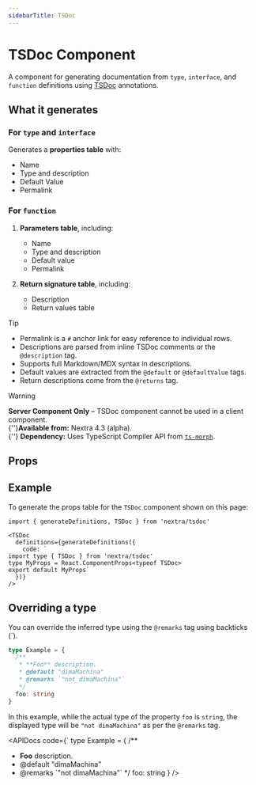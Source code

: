 ```yaml
---
sidebarTitle: TSDoc
---
```


# TSDoc Component

A component for generating documentation from `type`, `interface`, and
`function` definitions using [TSDoc](https://tsdoc.org) annotations.

## What it generates

### For `type` and `interface`

Generates a **properties table** with:

- Name
- Type and description
- Default Value
- Permalink

### For `function`

1. **Parameters table**, including:

   - Name
   - Type and description
   - Default value
   - Permalink

2. **Return signature table**, including:
   - Description
   - Return values table

> [!TIP]
>
> - Permalink is a `#` anchor link for easy reference to individual rows.
> - Descriptions are parsed from inline TSDoc comments or the `@description`
>   tag.
> - Supports full Markdown/MDX syntax in descriptions.
> - Default values are extracted from the `@default` or `@defaultValue` tags.
> - Return descriptions come from the `@returns` tag.

> [!WARNING]
>
> **Server Component Only** – TSDoc component cannot be used in a client
> component.<br />{''}**Available from:** Nextra 4.3 (alpha).<br />{''}
> **Dependency:** Uses TypeScript Compiler API from
> [`ts-morph`](https://github.com/dsherret/ts-morph).

## Props

<APIDocs componentName="TSDoc" packageName="nextra/tsdoc" />

## Example

To generate the props table for the `TSDoc` component shown on this page:

```mdx
import { generateDefinitions, TSDoc } from 'nextra/tsdoc'

<TSDoc
  definitions={generateDefinitions({
    code: `
import type { TSDoc } from 'nextra/tsdoc'
type MyProps = React.ComponentProps<typeof TSDoc>
export default MyProps`
  })}
/>
```

## Overriding a type

You can override the inferred type using the `@remarks` tag using backticks (`).

```ts
type Example = {
  /**
   * **Foo** description.
   * @default "dimaMachina"
   * @remarks `"not dimaMachina"`
   */
  foo: string
}
```

In this example, while the actual type of the property `foo` is `string`, the
displayed type will be `"not dimaMachina"` as per the `@remarks` tag.

<APIDocs
  code={`
type Example = {
  /**
   * **Foo** description.
   * @default "dimaMachina"
   * @remarks \`"not dimaMachina"\`
   */
  foo: string
}
/>
